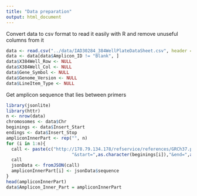 ```yaml
---
title: "Data preparation"
output: html_document
---
```


Сonvert data to csv format to read it easily with R and remove unuseful columns from it

```r
data <- read.csv("../data/IAD30284_384WellPlateDataSheet.csv", header = TRUE, skip = 14)
data <- data[data$Amplicon_ID != "Blank", ]
data$X384Well_Row <- NULL
data$X384Well_Col <- NULL
data$Gene_Symbol <- NULL
data$Genome_Version <- NULL
data$LineItem_Type <- NULL
```

Get amplicon sequence that lies between primers
```r
library(jsonlite)
library(httr)
n <- nrow(data)
chromosomes <- data$Chr
beginings <- data$Insert_Start
endings <- data$Insert_Stop
ampliconInnerPart <- rep("", n)
for (i in 1:n){
  call <- paste(c("http://178.79.134.178/refservice/references/GRCh37.p13/sequence?contig=", as.character(chromosomes[i]),
                         "&start=",as.character(beginings[i]),"&end=",as.character(endings[i])), collapse = "")
  call
  jsonData <- fromJSON(call)
  ampliconInnerPart[i] <- jsonData$sequence
}
head(ampliconInnerPart)
data$Amplicon_Inner_Part = ampliconInnerPart
```



